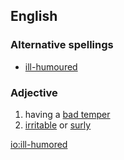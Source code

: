 ==English==
===Alternative spellings===
*[[ill-humoured]]
===Adjective===
{{en-adj}}
# having a [[bad temper]]
# [[irritable]] or [[surly]]

[[io:ill-humored]]